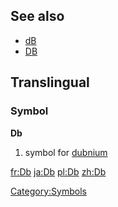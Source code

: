 ==See also==
*[[dB]]
*[[DB]]

==Translingual==
===Symbol===
'''Db'''
#{{chemistry}} symbol for [[dubnium]]
[[Category:Symbols]]

[[fr:Db]]
[[ja:Db]]
[[pl:Db]]
[[zh:Db]]